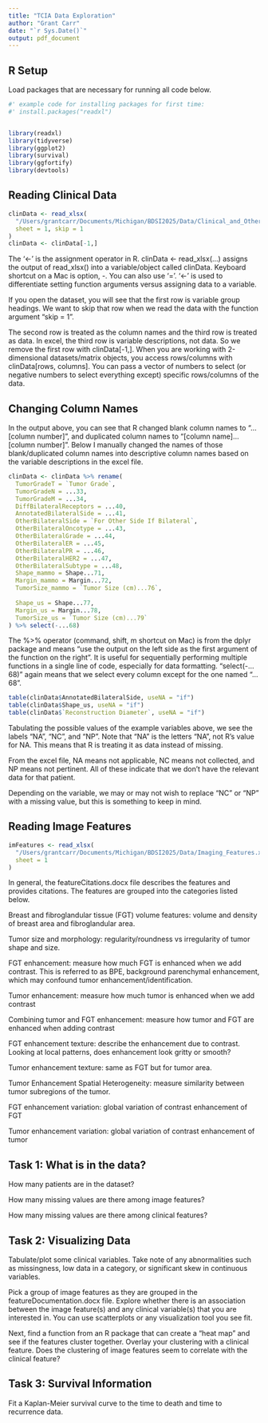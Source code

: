 ```yaml
---
title: "TCIA Data Exploration"
author: "Grant Carr"
date: "`r Sys.Date()`"
output: pdf_document
---
```


## R Setup

Load packages that are necessary for running all code below.
```r
#' example code for installing packages for first time:
#' install.packages("readxl")


library(readxl)
library(tidyverse)
library(ggplot2)
library(survival)
library(ggfortify)
library(devtools)
```


## Reading Clinical Data


```r
clinData <- read_xlsx(
  "/Users/grantcarr/Documents/Michigan/BDSI2025/Data/Clinical_and_Other_Features.xlsx", 
  sheet = 1, skip = 1
)
clinData <- clinData[-1,]
```
The '<-' is the assignment operator in R. clinData <- read_xlsx(...) assigns 
the output of read_xlsx() into a variable/object called clinData. Keyboard 
shortcut on a Mac is option, -. You can also use '='. '<-' is used to differentiate 
setting function arguments versus assigning data to a variable.

If you open the dataset, you will see that the first row is variable group 
headings. We want to skip that row when we read the data with the function 
argument "skip = 1".

The second row is treated as the column names and the third row is treated as 
data. In excel, the third row is variable descriptions, not data. So we remove 
the first row with clinData[-1,]. When you are working with 2-dimensional 
datasets/matrix objects, you access rows/columns with clinData[rows, columns]. 
You can pass a vector of numbers to select (or negative numbers to select 
everything except) specific rows/columns of the data.

## Changing Column Names

In the output above, you can see that R changed blank column names to
"...[column number]", and duplicated column names to "[column name]...[column 
number]". Below I manually changed the names of those blank/duplicated column 
names into descriptive column names based on the variable descriptions in 
the excel file.

```r
clinData <- clinData %>% rename(
  TumorGradeT = `Tumor Grade`,
  TumorGradeN = ...33,
  TumorGradeM = ...34,
  DiffBilateralReceptors = ...40,
  AnnotatedBilateralSide = ...41,
  OtherBilateralSide = `For Other Side If Bilateral`,
  OtherBilateralOncotype = ...43,
  OtherBilateralGrade = ...44,
  OtherBilateralER = ...45,
  OtherBilateralPR = ...46,
  OtherBilateralHER2 = ...47,
  OtherBilateralSubtype = ...48,
  Shape_mammo = Shape...71,
  Margin_mammo = Margin...72,
  TumorSize_mammo = `Tumor Size (cm)...76`,
  
  Shape_us = Shape...77,
  Margin_us = Margin...78,
  TumorSize_us = `Tumor Size (cm)...79`
) %>% select(-...68)
```

The %>% operator (command, shift, m shortcut on Mac) is from the dplyr package
and means "use the output on the left side as the first argument of the
function on the right". It is useful for sequentially performing multiple 
functions in a single line of code, especially for data formatting.
"select(-...68)" again means that we select every column except for the one 
named "...68".

```r
table(clinData$AnnotatedBilateralSide, useNA = "if")
table(clinData$Shape_us, useNA = "if")
table(clinData$`Reconstruction Diameter`, useNA = "if")
```

Tabulating the possible values of the example variables above, we see the labels
"NA", "NC", and "NP". Note that "NA" is the letters "NA", not R's value for NA.
This means that R is treating it as data instead of missing. 

From the excel file, NA means not applicable, NC means not collected, and NP 
means not pertinent. All of these indicate that we don't have the relevant data
for that patient.

Depending on the variable, we may or may not wish to replace "NC" or "NP" with
a missing value, but this is something to keep in mind.

## Reading Image Features
```r
imFeatures <- read_xlsx(
  "/Users/grantcarr/Documents/Michigan/BDSI2025/Data/Imaging_Features.xlsx",
  sheet = 1
)
```

In general, the featureCitations.docx file describes the features and provides 
citations. The features are grouped into the categories listed below.

Breast and fibroglandular tissue (FGT) volume features: volume and density of 
breast area and fibroglandular area.

Tumor size and morphology: regularity/roundness vs irregularity of tumor
shape and size.

FGT enhancement: measure how much FGT is enhanced when we add contrast.
This is referred to as BPE, background parenchymal enhancement, which may 
confound tumor enhancement/identification.

Tumor enhancement: measure how much tumor is enhanced when we add contrast

Combining tumor and FGT enhancement: measure how tumor and FGT are 
enhanced when adding contrast

FGT enhancement texture: describe the enhancement due to contrast. Looking at
local patterns, does enhancement look gritty or smooth?

Tumor enhancement texture: same as FGT but for tumor area.

Tumor Enhancement Spatial Heterogeneity: measure similarity between tumor
subregions of the tumor.

FGT enhancement variation: global variation of contrast enhancement of FGT

Tumor enhancement variation: global variation of contrast enhancement of tumor

## Task 1: What is in the data?

How many patients are in the dataset?


How many missing values are there among image features?


How many missing values are there among clinical features?


## Task 2: Visualizing Data

Tabulate/plot some clinical variables. Take note of any abnormalities such as 
missingness, low data in a category, or significant skew in continuous 
variables.

Pick a group of image features as they are grouped in the 
featureDocumentation.docx file. Explore whether there is an association between 
the image feature(s) and any clinical variable(s) that you are interested in. 
You can use scatterplots or any visualization tool you see fit. 


Next, find a function from an R package that can create a "heat map" and see if 
the features cluster together. Overlay your clustering with a clinical feature. 
Does the clustering of image features seem to correlate with the clinical 
feature?

## Task 3: Survival Information

Fit a Kaplan-Meier survival curve to the time to death and time to recurrence 
data.



